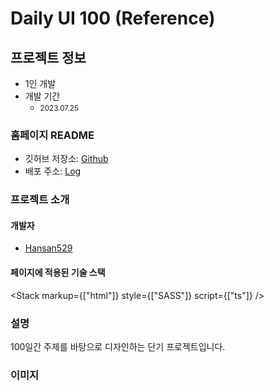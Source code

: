 
# Daily UI 100 (Reference)

## 프로젝트 정보

- 1인 개발  
- 개발 기간 
    - <small className="text-xs">2023.07.25</small>

### 홈페이지 README

- 깃허브 저장소: <a target="_blank" href="https://github.com/Hansan529/daily-ui-100">Github</a>
- 배포 주소: <a target="_blank" href="https://github.com/Hansan529/daily-ui-100/blob/main/CHANGELOG.md">Log</a>

### 프로젝트 소개

#### 개발자

 - [Hansan529](https://github.com/Hansan529)

#### 페이지에 적용된 기술 스택

<Stack markup={["html"]} style={["SASS"]} script={["ts"]} />

### 설명

<div className="max-w-prose text-base/10 break-keep">
    100일간 주제를 바탕으로 디자인하는 단기 프로젝트입니다.
</div>


### 이미지